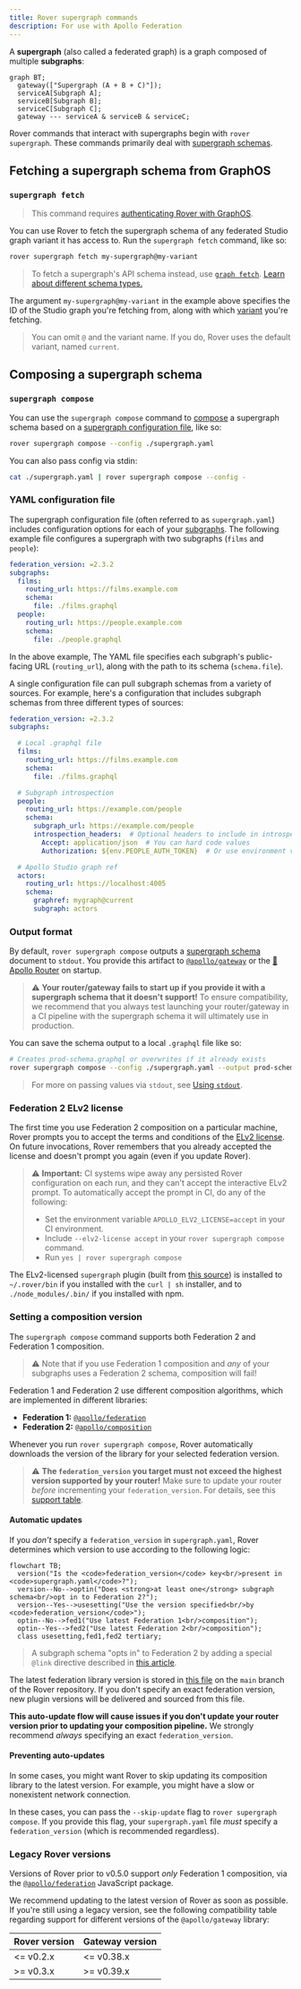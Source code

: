 ```yaml
---
title: Rover supergraph commands
description: For use with Apollo Federation
---
```


A **supergraph** (also called a federated graph) is a graph composed of multiple **subgraphs**:

```mermaid
graph BT;
  gateway(["Supergraph (A + B + C)"]);
  serviceA[Subgraph A];
  serviceB[Subgraph B];
  serviceC[Subgraph C];
  gateway --- serviceA & serviceB & serviceC;
```

Rover commands that interact with supergraphs begin with `rover supergraph`. These commands primarily deal with [supergraph schemas](/federation/federated-types/overview/).

## Fetching a supergraph schema from GraphOS

### `supergraph fetch`

> This command requires [authenticating Rover with GraphOS](../configuring/#authenticating-with-graphos).

You can use Rover to fetch the supergraph schema of any federated Studio graph variant it has access to. Run the `supergraph fetch` command, like so:

```bash
rover supergraph fetch my-supergraph@my-variant
```

> To fetch a supergraph's API schema instead, use [`graph fetch`](./graphs/#fetching-a-schema). [Learn about different schema types.](/federation/federated-types/overview/)

The argument `my-supergraph@my-variant` in the example above specifies the ID of the Studio graph you're fetching from, along with which [variant](/graphos/graphs/#variants) you're fetching.

> You can omit `@` and the variant name. If you do, Rover uses the default variant, named `current`.


## Composing a supergraph schema

### `supergraph compose`

You can use the `supergraph compose` command to [compose](/federation/federated-types/composition/) a supergraph schema based on a [supergraph configuration file](#yaml-configuration-file), like so:

```bash
rover supergraph compose --config ./supergraph.yaml
```

You can also pass config via stdin:

```bash
cat ./supergraph.yaml | rover supergraph compose --config -
```

### YAML configuration file

The supergraph configuration file (often referred to as `supergraph.yaml`) includes configuration options for each of your [subgraphs](/federation/building-supergraphs/subgraphs-overview/). The following example file configures a supergraph with two subgraphs (`films` and `people`):

```yaml title="supergraph.yaml"
federation_version: =2.3.2
subgraphs:
  films:
    routing_url: https://films.example.com
    schema:
      file: ./films.graphql
  people:
    routing_url: https://people.example.com
    schema:
      file: ./people.graphql
```

In the above example, The YAML file specifies each subgraph's public-facing URL (`routing_url`), along with the path to its schema (`schema.file`).

A single configuration file can pull subgraph schemas from a variety of sources. For example, here's a configuration that includes subgraph schemas from three different types of sources:

```yaml title="supergraph.yaml"
federation_version: =2.3.2
subgraphs:

  # Local .graphql file
  films:
    routing_url: https://films.example.com
    schema:
      file: ./films.graphql

  # Subgraph introspection
  people:
    routing_url: https://example.com/people
    schema:
      subgraph_url: https://example.com/people
      introspection_headers:  # Optional headers to include in introspection request
        Accept: application/json  # You can hard code values
        Authorization: ${env.PEOPLE_AUTH_TOKEN}  # Or use environment variables

  # Apollo Studio graph ref
  actors:
    routing_url: https://localhost:4005
    schema:
      graphref: mygraph@current
      subgraph: actors
```

### Output format

By default, `rover supergraph compose` outputs a [supergraph schema](/federation/federated-types/overview/) document to `stdout`. You provide this artifact to [`@apollo/gateway`](/apollo-server/using-federation/api/apollo-gateway/) or the [🦀 Apollo Router](/router/) on startup.

> ⚠️ **Your router/gateway fails to start up if you provide it with a supergraph schema that it doesn't support!** To ensure compatibility, we recommend that you always test launching your router/gateway in a CI pipeline with the supergraph schema it will ultimately use in production.

You can save the schema output to a local `.graphql` file like so:

```bash
# Creates prod-schema.graphql or overwrites if it already exists
rover supergraph compose --config ./supergraph.yaml --output prod-schema.graphql
```

> For more on passing values via `stdout`, see [Using `stdout`](../conventions#using-stdout).

### Federation 2 ELv2 license

The first time you use Federation 2 composition on a particular machine, Rover prompts you to accept the terms and conditions of the [ELv2 license](https://www.apollographql.com/docs/resources/elastic-license-v2-faq/). On future invocations, Rover remembers that you already accepted the license and doesn't prompt you again (even if you update Rover).

> ⚠️ **Important:** CI systems wipe away any persisted Rover configuration on each run, and they can't accept the interactive ELv2 prompt. To automatically accept the prompt in CI, do any of the following:
>
> * Set the environment variable `APOLLO_ELV2_LICENSE=accept` in your CI environment.
> * Include `--elv2-license accept` in your `rover supergraph compose` command.
> * Run `yes | rover supergraph compose`

The ELv2-licensed `supergraph` plugin (built from [this source](https://github.com/apollographql/federation-rs)) is installed to `~/.rover/bin` if you installed with the `curl | sh` installer, and to `./node_modules/.bin/` if you installed with npm.

### Setting a composition version

The `supergraph compose` command supports both Federation 2 and Federation 1 composition. 

> ⚠️ Note that if you use Federation 1 composition and _any_ of your subgraphs uses a Federation 2 schema, composition will fail!

Federation 1 and Federation 2 use different composition algorithms, which are implemented in different libraries:

* **Federation 1:** [`@apollo/federation`](https://www.npmjs.com/package/@apollo/federation)
* **Federation 2:** [`@apollo/composition`](https://www.npmjs.com/package/@apollo/composition)

Whenever you run `rover supergraph compose`, Rover automatically downloads the version of the library for your selected federation version. 

> ⚠️ **The `federation_version` you target must not exceed the highest version supported by your router!** Make sure to update your router _before_ incrementing your `federation_version`. For details, see this [support table](/router/federation-version-support).

#### Automatic updates

If you _don't_ specify a `federation_version` in `supergraph.yaml`, Rover determines which version to use according to the following logic:

```mermaid
flowchart TB;
  version("Is the <code>federation_version</code> key<br/>present in <code>supergraph.yaml</code>?");
  version--No-->optin("Does <strong>at least one</strong> subgraph schema<br/>opt in to Federation 2?");
  version--Yes-->usesetting("Use the version specified<br/>by <code>federation_version</code>");
  optin--No-->fed1("Use latest Federation 1<br/>composition");
  optin--Yes-->fed2("Use latest Federation 2<br/>composition");
  class usesetting,fed1,fed2 tertiary;
```

> A subgraph schema "opts in" to Federation 2 by adding a special `@link` directive described in [this article](/federation/federation-2/moving-to-federation-2#opt-in-to-federation-2).

The latest federation library version is stored in [this file](https://github.com/apollographql/rover/blob/main/latest_plugin_versions.json) on the `main` branch of the Rover repository. If you don't specify an exact federation version, new plugin versions will be delivered and sourced from this file.

**This auto-update flow will cause issues if you don't update your router version prior to updating your composition pipeline.** We strongly recommend _always_ specifying an exact `federation_version`.

#### Preventing auto-updates

In some cases, you might want Rover to skip updating its composition library to the latest version. For example, you might have a slow or nonexistent network connection.

In these cases, you can pass the `--skip-update` flag to `rover supergraph compose`. If you provide this flag, your `supergraph.yaml` file _must_ specify a `federation_version` (which is recommended regardless).

### Legacy Rover versions

Versions of Rover prior to v0.5.0 support _only_ Federation 1 composition, via the [`@apollo/federation`](https://www.npmjs.com/package/@apollo/federation) JavaScript package.

We recommend updating to the latest version of Rover as soon as possible. If you're still using a legacy version, see the following compatibility table regarding support for different versions of the `@apollo/gateway` library:

|Rover version|Gateway version|
|---|---|
|<= v0.2.x|<= v0.38.x|
|>= v0.3.x|>= v0.39.x|
